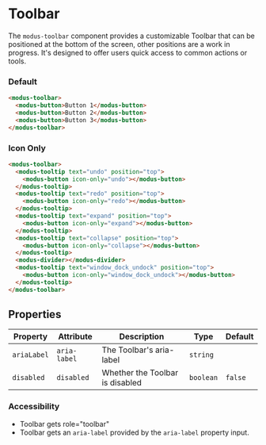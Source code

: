 
# Toolbar

The `modus-toolbar` component provides a customizable Toolbar that can be positioned at the bottom of the screen, other positions are a work in progress. It's designed to offer users quick access to common actions or tools.

### Default

<Story id="components-toolbar--default" height="100px" />

```html
<modus-toolbar>
  <modus-button>Button 1</modus-button>
  <modus-button>Button 2</modus-button>
  <modus-button>Button 3</modus-button>
</modus-toolbar>
```

### Icon Only

<Story id="components-toolbar--icon-only" height="100px" />

```html
<modus-toolbar>
  <modus-tooltip text="undo" position="top">
    <modus-button icon-only="undo"></modus-button>
  </modus-tooltip>
  <modus-tooltip text="redo" position="top">
    <modus-button icon-only="redo"></modus-button>
  </modus-tooltip>
  <modus-tooltip text="expand" position="top">
    <modus-button icon-only="expand"></modus-button>
  </modus-tooltip>
  <modus-tooltip text="collapse" position="top">
    <modus-button icon-only="collapse"></modus-button>
  </modus-tooltip>
  <modus-divider></modus-divider>
  <modus-tooltip text="window_dock_undock" position="top">
    <modus-button icon-only="window_dock_undock"></modus-button>
  </modus-tooltip>
</modus-toolbar>
```

## Properties

| Property    | Attribute    | Description                     | Type      | Default |
| ----------- | ------------ | ------------------------------- | --------- | ------- |
| `ariaLabel` | `aria-label` | The Toolbar's aria-label        | `string`  |         |
| `disabled`  | `disabled`   | Whether the Toolbar is disabled | `boolean` | `false` |

### Accessibility

- Toolbar gets role="toolbar"
- Toolbar gets an `aria-label` provided by the `aria-label` property input.
